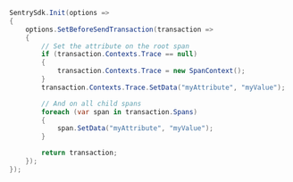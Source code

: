 ```csharp
SentrySdk.Init(options =>
{
    options.SetBeforeSendTransaction(transaction =>
    {        
        // Set the attribute on the root span
        if (transaction.Contexts.Trace == null)
        {
            transaction.Contexts.Trace = new SpanContext();
        }
        transaction.Contexts.Trace.SetData("myAttribute", "myValue");

        // And on all child spans
        foreach (var span in transaction.Spans)
        {
            span.SetData("myAttribute", "myValue");
        }

        return transaction;
    });
});
``` 
